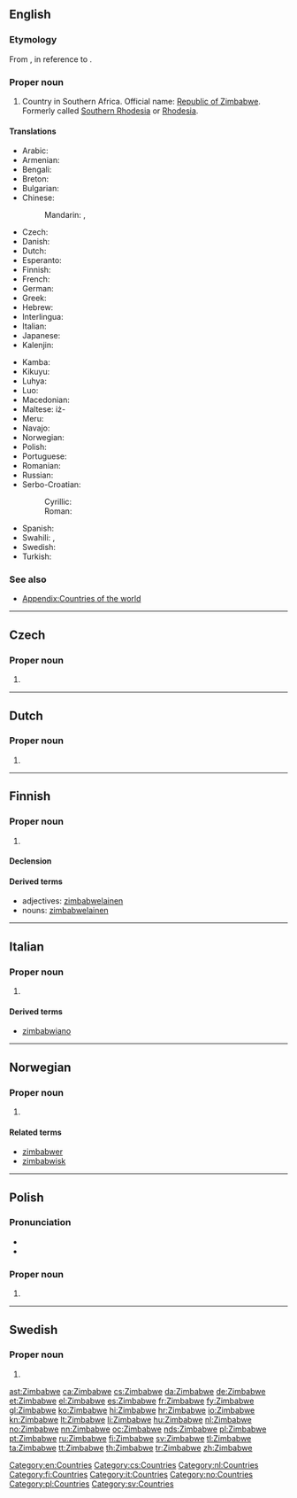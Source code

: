 {{also|zimbabwe}}
==English==
{{wikipedia}}

===Etymology===
From {{etyl|sn}} {{term|dzimba-dze-mabwe||house of stones|lang=sn}}, in reference to {{w|Great Zimbabwe}}.

===Proper noun===
{{en-proper noun}}

# Country in Southern Africa. Official name: [[Republic of Zimbabwe]]. Formerly called [[Southern Rhodesia]] or [[Rhodesia]].

====Translations====
{{trans-top|Republic of Zimbabwe}}
* Arabic: {{t-|ar|زيمبابوي|m|tr=Ziimbaabwiy}}
* Armenian: {{t-|hy|Զիմբաբվե|tr=Zimbabve}}
* Bengali: {{t-|bn|জিম্বাবুয়ে}}
* Breton: {{t-|br|Zimbabwe}} {{g|br}}
* Bulgarian: {{t-|bg|Зимбабве}}
* Chinese:
*: Mandarin: {{t-|cmn|津巴布韋|sc=Hani}}, {{t-|cmn|津巴布韦|tr=Jīnbābùwéi|sc=Hani}}
* Czech: {{t+|cs|Zimbabwe|n}}
* Danish: {{t+|da|Zimbabwe}}
* Dutch: {{t+|nl|Zimbabwe}}
* Esperanto: {{t-|eo|Zimbabvo}}
* Finnish: {{t+|fi|Zimbabwe}}
* French: {{t+|fr|Zimbabwe|m}}
* German: {{t+|de|Simbabwe}}
* Greek: {{t+|el|Ζιμπάμπουε|f}}
* Hebrew: {{t-|he|זימבבואה}}
* Interlingua: {{t-|ia|Zimbabwe}}
* Italian: {{t-|it|Zimbabwe|m}}
* Japanese: {{t-|ja|ジンバブエ|tr=Jinbabue}}
* Kalenjin: {{tø|kln|Zimbabwe}}
{{trans-mid}}
* Kamba: {{tø|kam|Zimbabwe}}
* Kikuyu: {{tø|ki|Zimbabwe}}
* Luhya: {{tø|luy|Zimbabwe}}
* Luo: {{tø|luo|Zimbabwe}}
* Macedonian: {{t+|mk|Зимбабве|n|tr=Zimbábve}}
* Maltese: iż-{{t-|mt|Żimbabwe}}
* Meru: {{tø|mer|Zimbabwe}}
* Navajo: {{tø|nv|Hooghan Tsé Bee Ádaalyaaí bikéyah}}
* Norwegian: {{t+|no|Zimbabwe}}
* Polish: {{t+|pl|Zimbabwe}}
* Portuguese: {{t+|pt|Zimbabué}}
* Romanian: {{t-|ro|Zimbabwe}}
* Russian: {{qualifier|indeclinable}} {{t+|ru|Зимбабве|n|tr=Zimbábve}}
* Serbo-Croatian:
*: Cyrillic: {{t-|sh|Зимбабве|m}}
*: Roman: {{t-|sh|Zimbabve|m}}
* Spanish: {{t+|es|Zimbabue}}
* Swahili: {{t+|sw|bepari}}, {{t-|sw|Zimbabwe}}
* Swedish: {{t+|sv|Zimbabwe}}
* Turkish: {{t+|tr|Zimbabve}}
{{trans-bottom}}

===See also===
* [[Appendix:Countries of the world]]

[[Category:en:Countries]]

----

==Czech==

===Proper noun===
{{cs-proper noun|g=n}}

# {{l|en|Zimbabwe}}

[[Category:cs:Countries]]

----

==Dutch==

===Proper noun===
{{nl-proper noun|n}}

# {{l|en|Zimbabwe}}

[[Category:nl:Countries]]

----

==Finnish==
{{Finnish index|z}}

===Proper noun===
{{head|fi|proper noun|sort=Zimbabve}}

# {{l|en|Zimbabwe}}

====Declension====
{{fi-decl-nalle|Zimbabw|nopl=1}}

====Derived terms====
* adjectives: [[zimbabwelainen]]
* nouns: [[zimbabwelainen]]

[[Category:fi:Countries]]

----

==Italian==
{{wikipedia|lang=it}}

===Proper noun===
{{it-proper noun|g=m}}

# {{l|en|Zimbabwe}}

====Derived terms====
* [[zimbabwiano]]

[[Category:it:Countries]]

----

==Norwegian==

===Proper noun===
{{head|no|proper noun}}

# {{l|en|Zimbabwe}}

====Related terms====
* [[zimbabwer]]
* [[zimbabwisk]]

[[Category:no:Countries]]

----

==Polish==

===Pronunciation===
* {{IPA|/z̪imˈbabvɛ/|lang=pl}}
* {{audio|Pl-Zimbabwe.ogg|Audio}}

===Proper noun===
{{head|pl|proper noun|g=n|undeclinable}}

# {{l|en|Zimbabwe}}

[[Category:pl:Countries]]

----

==Swedish==

===Proper noun===
{{head|sv|proper noun}}

# {{l|en|Zimbabwe}}

[[Category:sv:Countries]]

[[ast:Zimbabwe]]
[[ca:Zimbabwe]]
[[cs:Zimbabwe]]
[[da:Zimbabwe]]
[[de:Zimbabwe]]
[[et:Zimbabwe]]
[[el:Zimbabwe]]
[[es:Zimbabwe]]
[[fr:Zimbabwe]]
[[fy:Zimbabwe]]
[[gl:Zimbabwe]]
[[ko:Zimbabwe]]
[[hi:Zimbabwe]]
[[hr:Zimbabwe]]
[[io:Zimbabwe]]
[[kn:Zimbabwe]]
[[lt:Zimbabwe]]
[[li:Zimbabwe]]
[[hu:Zimbabwe]]
[[nl:Zimbabwe]]
[[no:Zimbabwe]]
[[nn:Zimbabwe]]
[[oc:Zimbabwe]]
[[nds:Zimbabwe]]
[[pl:Zimbabwe]]
[[pt:Zimbabwe]]
[[ru:Zimbabwe]]
[[fi:Zimbabwe]]
[[sv:Zimbabwe]]
[[tl:Zimbabwe]]
[[ta:Zimbabwe]]
[[tt:Zimbabwe]]
[[th:Zimbabwe]]
[[tr:Zimbabwe]]
[[zh:Zimbabwe]]